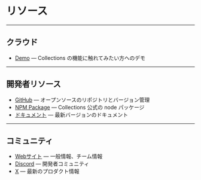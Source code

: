 # リソース

---

## クラウド

- [Demo](https://demo.superfastcms.com/admin) — Collections の機能に触れてみたい方へのデモ

---

## 開発者リソース

- [GitHub](https://github.com/collectionscms/collections) — オープンソースのリポジトリとバージョン管理
- [NPM Package](https://www.npmjs.com/settings/collectionscms/packages) — Collections 公式の node パッケージ
- [ドキュメント](https://collectionscms.vercel.app) — 最新バージョンのドキュメント

---

## コミュニティ

- [Webサイト](https://collections.dev) — 一般情報、チーム情報
- [Discord](https://discord.gg/a6FYDkV3Vk) — 開発者コミュニティ
- [X](https://twitter.com/collectionscms) — 最新のプロダクト情報
